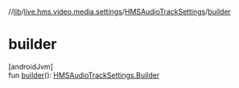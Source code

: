//[lib](../../../index)/[live.hms.video.media.settings](../index)/[HMSAudioTrackSettings](index)/[builder](builder)

# builder

[androidJvm]\
fun [builder](builder)(): [HMSAudioTrackSettings.Builder](-builder/index)
